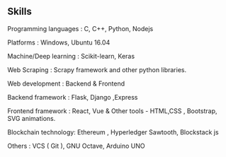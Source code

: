 ## Skills

Programming languages : C, C++, Python, Nodejs 


Platforms : Windows, Ubuntu 16.04 


Machine/Deep learning : Scikit-learn, Keras 

Web Scraping : Scrapy framework and other python libraries.


Web development : Backend & Frontend

Backend framework : Flask, Django ,Express

Frontend framework : React, Vue & Other tools - HTML,CSS , Bootstrap, SVG animations. 


Blockchain technology: Ethereum , Hyperledger Sawtooth, Blockstack js


Others : VCS ( Git ), GNU Octave, Arduino UNO 
